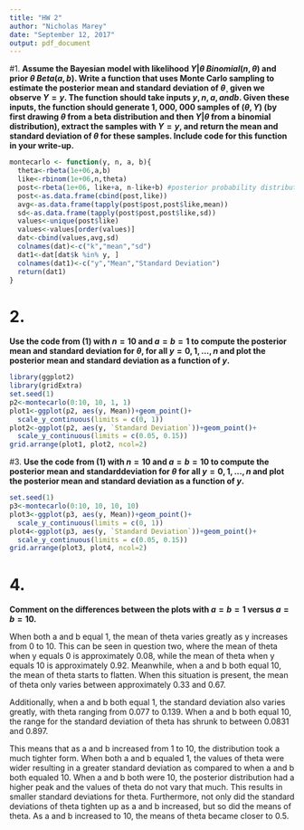 ```yaml
---
title: "HW 2"
author: "Nicholas Marey"
date: "September 12, 2017"
output: pdf_document
---
```



#1. 
**Assume the Bayesian model with likelihood $Y | \theta ~ Binomial(n, \theta)$ and prior $\theta ~ Beta(a,b)$. Write a function that uses Monte Carlo sampling to estimate the posterior mean and standard deviation of $\theta$¸ given we observe $Y = y$. The function should take inputs $y, n, a, and b$. Given these inputs, the function should generate 1, 000, 000 samples of $(\theta, Y )$ (by first drawing $\theta$ from a beta distribution and then $Y | \theta$ from a binomial distribution), extract the samples with $Y = y$, and return the mean and standard deviation of $\theta$ for these samples. Include code for this function in your write-up.**

```r
montecarlo <- function(y, n, a, b){
  theta<-rbeta(1e+06,a,b)
  like<-rbinom(1e+06,n,theta)
  post<-rbeta(1e+06, like+a, n-like+b) #posterior probability distribution
  post<-as.data.frame(cbind(post,like))
  avg<-as.data.frame(tapply(post$post,post$like,mean))
  sd<-as.data.frame(tapply(post$post,post$like,sd))
  values<-unique(post$like)
  values<-values[order(values)]
  dat<-cbind(values,avg,sd)
  colnames(dat)<-c("k","mean","sd")
  dat1<-dat[dat$k %in% y, ]
  colnames(dat1)<-c("y","Mean","Standard Deviation")
  return(dat1)
}

```

# 2. 
**Use the code from (1) with $n = 10$ and $a = b = 1$ to compute the posterior mean and standard deviation for $\theta$, for all $y = 0, 1, . . . , n$ and plot the posterior mean and standard deviation as a function of $y$.**


```r

library(ggplot2)
library(gridExtra)
set.seed(1)
p2<-montecarlo(0:10, 10, 1, 1)
plot1<-ggplot(p2, aes(y, Mean))+geom_point()+
  scale_y_continuous(limits = c(0, 1))
plot2<-ggplot(p2, aes(y, `Standard Deviation`))+geom_point()+
  scale_y_continuous(limits = c(0.05, 0.15))
grid.arrange(plot1, plot2, ncol=2)
```

#3. 
**Use the code from (1) with $n = 10$ and $a = b = 10$ to compute the posterior mean and standarddeviation for $\theta$ for all $y = 0, 1, . . . , n$ and plot the posterior mean and standard deviation as a function of $y$.**


```r
set.seed(1)
p3<-montecarlo(0:10, 10, 10, 10)
plot3<-ggplot(p3, aes(y, Mean))+geom_point()+
  scale_y_continuous(limits = c(0, 1))
plot4<-ggplot(p3, aes(y, `Standard Deviation`))+geom_point()+
  scale_y_continuous(limits = c(0.05, 0.15))
grid.arrange(plot3, plot4, ncol=2)
```

# 4. 
**Comment on the differences between the plots with $a = b = 1$ versus $a = b = 10$.**

When both a and b equal 1, the mean of theta varies greatly as y increases from 0 to 10. This can be seen in question two, where the mean of theta when y equals 0 is approximately 0.08, while the mean of theta when y equals 10 is approximately 0.92. Meanwhile, when a and b both equal 10, the mean of theta starts to flatten. When this situation is present, the mean of theta only varies between approximately 0.33 and 0.67. 

Additionally, when a and b both equal 1, the standard deviation also varies greatly, with theta ranging from 0.077 to 0.139. When a and b both equal 10, the range for the standard deviation of theta has shrunk to between 0.0831 and 0.897. 

This means that as a and b increased from 1 to 10, the distribution took a much tighter form. When both a and b equaled 1, the values of theta were wider resulting in a greater standard deviation as compared to when a and b both equaled 10. When a and b both were 10, the posterior distribution had a higher peak and the values of theta do not vary that much. This results in smaller standard deviations for theta. Furthermore, not only did the standard deviations of theta tighten up as a and b increased, but so did the means of theta. As a and b increased to 10, the means of theta became closer to 0.5. 
